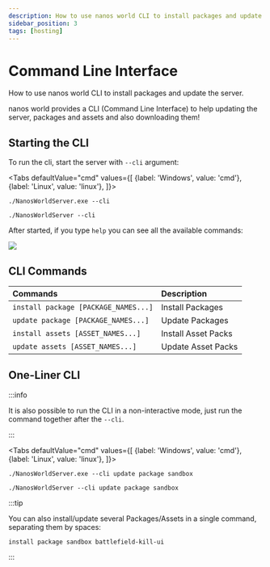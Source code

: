 ```yaml
---
description: How to use nanos world CLI to install packages and update the server.
sidebar_position: 3
tags: [hosting]
---
```


# Command Line Interface

How to use nanos world CLI to install packages and update the server.


nanos world provides a CLI \(Command Line Interface\) to help updating the server, packages and assets and also downloading them!

## Starting the CLI

To run the cli, start the server with `--cli` argument:

<Tabs
  defaultValue="cmd"
  values={[
    {label: 'Windows', value: 'cmd'},
    {label: 'Linux', value: 'linux'},
  ]}>
  <TabItem value="cmd">

```shell
./NanosWorldServer.exe --cli
```

  </TabItem>
  <TabItem value="linux">

```shell
./NanosWorldServer --cli
```

  </TabItem>
</Tabs>

 After started, if you type `help` you can see all the available commands:

![](/img/docs/cli-01.jpg)

## CLI Commands

| Commands | Description |
| :--- | :--- |
| `install package [PACKAGE_NAMES...]` | Install Packages |
| `update package [PACKAGE_NAMES...]` | Update Packages |
| `install assets [ASSET_NAMES...]` | Install Asset Packs |
| `update assets [ASSET_NAMES...]` | Update Asset Packs |

## One-Liner CLI

:::info

It is also possible to run the CLI in a non-interactive mode, just run the command together after the `--cli`.

:::


<Tabs
  defaultValue="cmd"
  values={[
    {label: 'Windows', value: 'cmd'},
    {label: 'Linux', value: 'linux'},
  ]}>
  <TabItem value="cmd">

```shell
./NanosWorldServer.exe --cli update package sandbox
```

  </TabItem>
  <TabItem value="linux">

```shell
./NanosWorldServer --cli update package sandbox
```

  </TabItem>
</Tabs>


:::tip

You can also install/update several Packages/Assets in a single command, separating them by spaces:

```shell
install package sandbox battlefield-kill-ui
```

:::